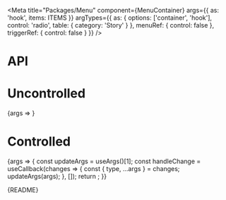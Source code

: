 
<Meta
  title="Packages/Menu"
  component={MenuContainer}
  args={{
    as: 'hook',
    items: ITEMS
  }}
  argTypes={{
    as: { options: ['container', 'hook'], control: 'radio', table: { category: 'Story' } },
    menuRef: { control: false },
    triggerRef: { control: false }
  }}
/>

# API

<ArgsTable />

# Uncontrolled

<Canvas>
  <Story
    name="Uncontrolled"
    argTypes={{
      defaultFocusedValue: { control: { type: 'string' } },
      isExpanded: { control: false },
      focusedValue: { control: false },
      selectedItems: { control: false }
    }}
  >
    {args => <MenuStory {...args} />}
  </Story>
</Canvas>

# Controlled

<Canvas>
  <Story
    name="Controlled"
    argTypes={{
      defaultFocusedValue: { control: false },
      defaultExpanded: { control: false }
    }}
    args={{
      isExpanded: false,
      focusedValue: null,
      selectedItems: [{ value: 'fruit-03', label: 'Cherry', type: 'checkbox' }]
    }}
  >
    {args => {
      const updateArgs = useArgs()[1];
      const handleChange = useCallback(changes => {
        const { type, ...args } = changes;
        updateArgs(args);
      }, []);
      return <MenuStory {...args} onChange={handleChange} />;
    }}
  </Story>
</Canvas>

<Markdown>{README}</Markdown>
